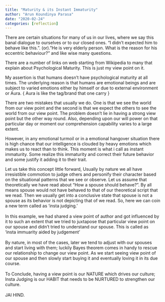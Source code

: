 ```yaml
---
title: "Maturity & its Instant Immaturity"
author: "Arun Koundinya Parasa"
date: "2020-02-24"
categories: [reflection]
---
```


There are certain situations for many of us in our lives, where we say this banal dialogue to ourselves or to our closed ones. "I didn't expected him to behave like this.". (or)."He is very elderly person. What is the reason for his eccentric behaviour?" and like wise many questions.

There are a number of links on web starting from Wikipedia to many that explain about Psychological Maturity. This is just my view point on it.

My assertion is that humans doesn't have psychological maturity at all times. The underlying reason is that humans are emotional beings and are subject to varied emotions either by himself or due to external environment or Aura. { Aura is like the tag/brand that one carry }

There are two mistakes that usually we do. One is that we see the world from our view point and the second is that we expect the others to see the world from our view point. The problem doesn't lie in having a strong view point but the other way round. Also, depending upon our will power on that particular day or moment our comprehension capability varies to a large extent.

However, in any emotional turmoil or in a emotional hangover situation there is high chance that our intelligence is clouded by heavy emotions which makes us to react than to think. This moment is what i call as instant immaturity. Some realize this immaturity and correct their future behavior and some justify it adding it to their trait.

Let us take this concept little forward, Usually by nature we all have irresistible commotion to judge others and personify their character based on the situational patterns that we see or observe. Let us assume that theoretically we have read about "How a spouse should behave?". By all means spouse would not have behaved to that of our theoretical script that we read. Then we usually get into a conclusive state that spouse is not a spouse as its behavior is not depicting that of we read. So, here we can coin a new term called as 'insta judging.'\
\
In this example, we had shared a view point of author and got influenced by it to such an extent that we tried to juxtapose that particular view point on our spouse and didn't tried to understand our spouse. This is called as 'insta immuarity aided by judgement'\
\
By nature, in most of the cases, later we tend to adjust with our spouses and start living with them; luckily Bayes theorem comes in handy to rescue our relationship to change our view point. As we start seeing view point of our spouse and then slowly start buying it and eventually loving it in its due course.\
\
To Conclude, having a view point is our NATURE which drives our culture; Insta Judging is our HABIT that needs to be NURTURED to strengthen our culture.\
\
JAI HIND.